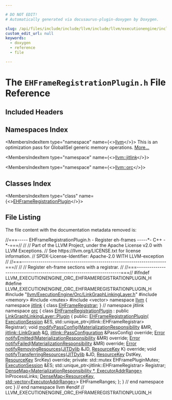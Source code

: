```yaml
---

# DO NOT EDIT!
# Automatically generated via docusaurus-plugin-doxygen by Doxygen.

slug: /api/files/include/include/llvm/include/llvm/executionengine/include/llvm/executionengine/orc/ehframeregistrationplugin-h
custom_edit_url: null
keywords:
  - doxygen
  - reference
  - file

---
```





# The `EHFrameRegistrationPlugin.h` File Reference

<DoxygenPage pluginConfig={pluginConfig}>



## Included Headers

<IncludesList>
<IncludesListItem
  filePath="llvm/ExecutionEngine/Orc/LinkGraphLinkingLayer.h"
  permalink="/docs/api/files/include/include/llvm/include/llvm/executionengine/include/llvm/executionengine/orc/linkgraphlinkinglayer-h"
  isLocal="true" />
<IncludesListItem
  filePath="memory"
  permalink=""
  isLocal="false" />
<IncludesListItem
  filePath="mutex"
  permalink=""
  isLocal="false" />
<IncludesListItem
  filePath="vector"
  permalink=""
  isLocal="false" />
</IncludesList>

## Namespaces Index

<MembersIndex>

<MembersIndexItem
  type="namespace"
  name={<><a href="/docs/api/namespaces/llvm">llvm</a></>}>
This is an optimization pass for GlobalISel generic memory operations. <a href="/docs/api/namespaces/llvm/#details">More...</a>
</MembersIndexItem>

<MembersIndexItem
  type="namespace"
  name={<><a href="/docs/api/namespaces/llvm/jitlink">llvm::jitlink</a></>}>
</MembersIndexItem>

<MembersIndexItem
  type="namespace"
  name={<><a href="/docs/api/namespaces/llvm/orc">llvm::orc</a></>}>
</MembersIndexItem>

</MembersIndex>

## Classes Index

<MembersIndex>

<MembersIndexItem
  type="class"
  name={<><a href="/docs/api/classes/llvm/orc/ehframeregistrationplugin">EHFrameRegistrationPlugin</a></>}>
</MembersIndexItem>

</MembersIndex>


## File Listing

The file content with the documentation metadata removed is:

<ProgramListing>

<Link id="l00001" /><CodeLine lineNumber="1"><span class="doxyHighlightComment">//===----- EHFrameRegistrationPlugin.h - Register eh-frames -----&#42;- C++ -&#42;-===//</span></CodeLine>
<Link id="l00002" /><CodeLine lineNumber="2"><span class="doxyHighlightComment">//</span></CodeLine>
<Link id="l00003" /><CodeLine lineNumber="3"><span class="doxyHighlightComment">// Part of the LLVM Project, under the Apache License v2.0 with LLVM Exceptions.</span></CodeLine>
<Link id="l00004" /><CodeLine lineNumber="4"><span class="doxyHighlightComment">// See https://llvm.org/LICENSE.txt for license information.</span></CodeLine>
<Link id="l00005" /><CodeLine lineNumber="5"><span class="doxyHighlightComment">// SPDX-License-Identifier: Apache-2.0 WITH LLVM-exception</span></CodeLine>
<Link id="l00006" /><CodeLine lineNumber="6"><span class="doxyHighlightComment">//</span></CodeLine>
<Link id="l00007" /><CodeLine lineNumber="7"><span class="doxyHighlightComment">//===----------------------------------------------------------------------===//</span></CodeLine>
<Link id="l00008" /><CodeLine lineNumber="8"><span class="doxyHighlightComment">//</span></CodeLine>
<Link id="l00009" /><CodeLine lineNumber="9"><span class="doxyHighlightComment">// Register eh-frame sections with a registrar.</span></CodeLine>
<Link id="l00010" /><CodeLine lineNumber="10"><span class="doxyHighlightComment">//</span></CodeLine>
<Link id="l00011" /><CodeLine lineNumber="11"><span class="doxyHighlightComment">//===----------------------------------------------------------------------===//</span></CodeLine>
<Link id="l00012" /><CodeLine lineNumber="12"></CodeLine>
<Link id="l00013" /><CodeLine lineNumber="13"><span class="doxyHighlightPreprocessor">#ifndef LLVM&#95;EXECUTIONENGINE&#95;ORC&#95;EHFRAMEREGISTRATIONPLUGIN&#95;H</span></CodeLine>
<Link id="l00014" /><CodeLine lineNumber="14"><span class="doxyHighlightPreprocessor">#define LLVM&#95;EXECUTIONENGINE&#95;ORC&#95;EHFRAMEREGISTRATIONPLUGIN&#95;H</span></CodeLine>
<Link id="l00015" /><CodeLine lineNumber="15"></CodeLine>
<Link id="l00016" /><CodeLine lineNumber="16"><span class="doxyHighlightPreprocessor">#include &quot;<a href="/docs/api/files/include/include/llvm/include/llvm/executionengine/include/llvm/executionengine/orc/linkgraphlinkinglayer-h">llvm/ExecutionEngine/Orc/LinkGraphLinkingLayer.h</a>&quot;</span></CodeLine>
<Link id="l00017" /><CodeLine lineNumber="17"></CodeLine>
<Link id="l00018" /><CodeLine lineNumber="18"><span class="doxyHighlightPreprocessor">#include &lt;memory&gt;</span></CodeLine>
<Link id="l00019" /><CodeLine lineNumber="19"><span class="doxyHighlightPreprocessor">#include &lt;mutex&gt;</span></CodeLine>
<Link id="l00020" /><CodeLine lineNumber="20"><span class="doxyHighlightPreprocessor">#include &lt;vector&gt;</span></CodeLine>
<Link id="l00021" /><CodeLine lineNumber="21"></CodeLine>
<Link id="l00022" /><CodeLine lineNumber="22"><span class="doxyHighlightKeyword">namespace </span><span class="doxyHighlight"><a href="/docs/api/namespaces/llvm">llvm</a> &#123;</span></CodeLine>
<Link id="l00023" /><CodeLine lineNumber="23"></CodeLine>
<Link id="l00024" /><CodeLine lineNumber="24"><span class="doxyHighlightKeyword">namespace </span><span class="doxyHighlight"><a href="/docs/api/namespaces/llvm/jitlink">jitlink</a> &#123;</span></CodeLine>
<Link id="l00025" /><CodeLine lineNumber="25"><span class="doxyHighlightKeyword">class </span><span class="doxyHighlight"><a href="/docs/api/classes/llvm/jitlink/ehframeregistrar">EHFrameRegistrar</a>;</span></CodeLine>
<Link id="l00026" /><CodeLine lineNumber="26"><span class="doxyHighlight">&#125; </span><span class="doxyHighlightComment">// namespace jitlink</span></CodeLine>
<Link id="l00027" /><CodeLine lineNumber="27"></CodeLine>
<Link id="l00028" /><CodeLine lineNumber="28"><span class="doxyHighlightKeyword">namespace </span><span class="doxyHighlight"><a href="/docs/api/namespaces/llvm/orc">orc</a> &#123;</span></CodeLine>
<Link id="l00029" /><CodeLine lineNumber="29"></CodeLine>
<Link id="l00030" /><CodeLine lineNumber="30" lineLink="/docs/api/classes/llvm/orc/ehframeregistrationplugin"><span class="doxyHighlightKeyword">class </span><span class="doxyHighlight"><a href="/docs/api/classes/llvm/orc/ehframeregistrationplugin/#a9b1b1495969671eaf075c68d9bcf6100">EHFrameRegistrationPlugin</a> : </span><span class="doxyHighlightKeyword">public</span><span class="doxyHighlight"> <a href="/docs/api/classes/llvm/orc/linkgraphlinkinglayer/plugin">LinkGraphLinkingLayer::Plugin</a> &#123;</span></CodeLine>
<Link id="l00031" /><CodeLine lineNumber="31"><span class="doxyHighlightKeyword">public</span><span class="doxyHighlight">:</span></CodeLine>
<Link id="l00032" /><CodeLine lineNumber="32"><span class="doxyHighlight">  <a href="/docs/api/classes/llvm/orc/ehframeregistrationplugin/#a9b1b1495969671eaf075c68d9bcf6100">EHFrameRegistrationPlugin</a>(</span></CodeLine>
<Link id="l00033" /><CodeLine lineNumber="33"><span class="doxyHighlight">      <a href="/docs/api/classes/llvm/orc/executionsession">ExecutionSession</a> &amp;ES,</span></CodeLine>
<Link id="l00034" /><CodeLine lineNumber="34"><span class="doxyHighlight">      std::unique&#95;ptr&lt;jitlink::EHFrameRegistrar&gt; Registrar);</span></CodeLine>
<Link id="l00035" /><CodeLine lineNumber="35"><span class="doxyHighlight">  </span><span class="doxyHighlightKeywordType">void</span><span class="doxyHighlight"> <a href="/docs/api/classes/llvm/orc/ehframeregistrationplugin/#af93ceaebd60183ac320cd5927e2e3f81">modifyPassConfig</a>(<a href="/docs/api/classes/llvm/orc/materializationresponsibility">MaterializationResponsibility</a> &amp;MR,</span></CodeLine>
<Link id="l00036" /><CodeLine lineNumber="36"><span class="doxyHighlight">                        <a href="/docs/api/classes/llvm/jitlink/linkgraph">jitlink::LinkGraph</a> &amp;<a href="/docs/api/files/lib/lib/support/md5-cpp/#ad96b7cf3182ce2ba85e5a7a93b12c441">G</a>,</span></CodeLine>
<Link id="l00037" /><CodeLine lineNumber="37"><span class="doxyHighlight">                        <a href="/docs/api/structs/llvm/jitlink/passconfiguration">jitlink::PassConfiguration</a> &amp;PassConfig) </span><span class="doxyHighlightKeyword">override</span><span class="doxyHighlight">;</span></CodeLine>
<Link id="l00038" /><CodeLine lineNumber="38"><span class="doxyHighlight">  <a href="/docs/api/classes/llvm/error">Error</a> <a href="/docs/api/classes/llvm/orc/ehframeregistrationplugin/#a7042ba17af30d341e89ed03d29324257">notifyEmitted</a>(<a href="/docs/api/classes/llvm/orc/materializationresponsibility">MaterializationResponsibility</a> &amp;MR) </span><span class="doxyHighlightKeyword">override</span><span class="doxyHighlight">;</span></CodeLine>
<Link id="l00039" /><CodeLine lineNumber="39"><span class="doxyHighlight">  <a href="/docs/api/classes/llvm/error">Error</a> <a href="/docs/api/classes/llvm/orc/ehframeregistrationplugin/#a89a35201fcc72e8ed52b1d47e3282169">notifyFailed</a>(<a href="/docs/api/classes/llvm/orc/materializationresponsibility">MaterializationResponsibility</a> &amp;MR) </span><span class="doxyHighlightKeyword">override</span><span class="doxyHighlight">;</span></CodeLine>
<Link id="l00040" /><CodeLine lineNumber="40"><span class="doxyHighlight">  <a href="/docs/api/classes/llvm/error">Error</a> <a href="/docs/api/classes/llvm/orc/ehframeregistrationplugin/#ae7a38c2dad420b5d616cccc7625d68f5">notifyRemovingResources</a>(<a href="/docs/api/classes/llvm/orc/jitdylib">JITDylib</a> &amp;JD, <a href="/docs/api/namespaces/llvm/orc/#a48eb648e96394270c69273c29bfad24e">ResourceKey</a> K) </span><span class="doxyHighlightKeyword">override</span><span class="doxyHighlight">;</span></CodeLine>
<Link id="l00041" /><CodeLine lineNumber="41"><span class="doxyHighlight">  </span><span class="doxyHighlightKeywordType">void</span><span class="doxyHighlight"> <a href="/docs/api/classes/llvm/orc/ehframeregistrationplugin/#a0b8093d07f77d0dacc253885298da84f">notifyTransferringResources</a>(<a href="/docs/api/classes/llvm/orc/jitdylib">JITDylib</a> &amp;JD, <a href="/docs/api/namespaces/llvm/orc/#a48eb648e96394270c69273c29bfad24e">ResourceKey</a> DstKey,</span></CodeLine>
<Link id="l00042" /><CodeLine lineNumber="42"><span class="doxyHighlight">                                   <a href="/docs/api/namespaces/llvm/orc/#a48eb648e96394270c69273c29bfad24e">ResourceKey</a> SrcKey) </span><span class="doxyHighlightKeyword">override</span><span class="doxyHighlight">;</span></CodeLine>
<Link id="l00043" /><CodeLine lineNumber="43"></CodeLine>
<Link id="l00044" /><CodeLine lineNumber="44"><span class="doxyHighlightKeyword">private</span><span class="doxyHighlight">:</span></CodeLine>
<Link id="l00045" /><CodeLine lineNumber="45"><span class="doxyHighlight">  std::mutex EHFramePluginMutex;</span></CodeLine>
<Link id="l00046" /><CodeLine lineNumber="46"><span class="doxyHighlight">  <a href="/docs/api/classes/llvm/orc/executionsession">ExecutionSession</a> &amp;ES;</span></CodeLine>
<Link id="l00047" /><CodeLine lineNumber="47"><span class="doxyHighlight">  std::unique&#95;ptr&lt;jitlink::EHFrameRegistrar&gt; Registrar;</span></CodeLine>
<Link id="l00048" /><CodeLine lineNumber="48"><span class="doxyHighlight">  <a href="/docs/api/classes/llvm/densemap">DenseMap&lt;MaterializationResponsibility &#42;, ExecutorAddrRange&gt;</a> InProcessLinks;</span></CodeLine>
<Link id="l00049" /><CodeLine lineNumber="49"><span class="doxyHighlight">  <a href="/docs/api/classes/llvm/densemap">DenseMap&lt;ResourceKey, std::vector&lt;ExecutorAddrRange&gt;</a>&gt; EHFrameRanges;</span></CodeLine>
<Link id="l00050" /><CodeLine lineNumber="50"><span class="doxyHighlight">&#125;;</span></CodeLine>
<Link id="l00051" /><CodeLine lineNumber="51"></CodeLine>
<Link id="l00052" /><CodeLine lineNumber="52"><span class="doxyHighlight">&#125; </span><span class="doxyHighlightComment">// end namespace orc</span></CodeLine>
<Link id="l00053" /><CodeLine lineNumber="53"><span class="doxyHighlight">&#125; </span><span class="doxyHighlightComment">// end namespace llvm</span></CodeLine>
<Link id="l00054" /><CodeLine lineNumber="54"></CodeLine>
<Link id="l00055" /><CodeLine lineNumber="55"><span class="doxyHighlightPreprocessor">#endif </span><span class="doxyHighlightComment">// LLVM&#95;EXECUTIONENGINE&#95;ORC&#95;EHFRAMEREGISTRATIONPLUGIN&#95;H</span></CodeLine>

</ProgramListing>


</DoxygenPage>
